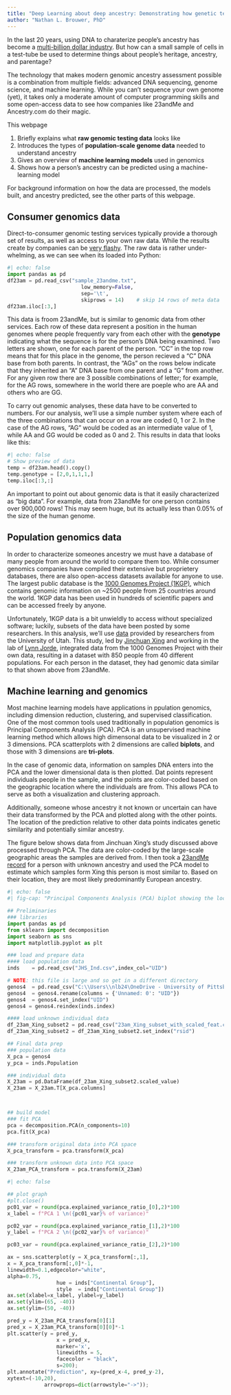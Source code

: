 ```yaml
---
title: "Deep Learning about deep ancestry: Demonstrating how genetic testing services can predict your heritage from your DNA"
author: "Nathan L. Brouwer, PhD"
---
```


In the last 20 years, using DNA to charaterize people's ancestry has become a [multi-billion dollar industry](https://www.alumni.hbs.edu/stories/Pages/story-impact.aspx?num=9253).  But how can a small sample of cells in a test-tube be used to determine things about people's heritage, ancestry, and parentage? 

The technology that makes modern genomic ancestry assessment possible is a combination from multiple fields: advanced DNA sequencing, genome science, and machine learning.  While you can't sequence your own genome (yet), it takes only a moderate amount of computer programming skills and some open-access data to see how companies like 23andMe and Ancestry.com do their magic. 

This webpage

1. Briefly explains what **raw genomic testing data** looks like
1. Introduces the types of **population-scale genome data** needed to understand ancestry
1. Gives an overview of **machine learning models** used in genomics
1. Shows how a person's ancestry can be predicted using a machine-learning model

For background information on how the data are processed, the models built, and ancestry predicted, see the other parts of this webpage.

## Consumer genomics data

Direct-to-consumer genomic testing services typically provide a thorough set of results, as well as access to your own raw data.  While the results create by companies can be [very flashy](https://customercare.23andme.com/hc/en-us/articles/5328923468183-Understanding-The-Difference-Between-Your-Ancestry-Percentages-Your-Country-Matches-and-Your-Genetic-Groups).  The raw data is rather under-whelming, as we can see when its loaded into Python:

```python
#| echo: false
import pandas as pd
df23am = pd.read_csv("sample_23andme.txt", 
                        low_memory=False, 
                        sep='\t', 
                        skiprows = 14)    # skip 14 rows of meta data
df23am.iloc[:3,]
```

This data is froom 23andMe, but is similar to genomic data from other services.  Each row of these data represent a position in the human genomes where people frequently vary from each other with  the **genotype** indicating what the sequence is for the person's DNA being examined.  Two letters are shown, one for each parent of the person.  "CC" in the top row means that for this place in the genome, the person recieved a "C" DNA base from both parents.  In contrast, the "AGs" on the rows below indicate that they inherited an "A" DNA base from one parent and a "G" from another.  For any given row there are 3 possible combinations of letter; for example, for the AG rows, somewhere in the world there are poeple who are AA and others who are GG.

To carry out genomic analyses, these data have to be converted to numbers.  For our analysis, we'll use a simple number system where each of the three combinations that can occur on a row are coded 0, 1 or 2.  In the case of the AG rows, "AG" would be coded as an intermediate value of 1, while AA and GG would be coded as 0 and 2.  This results in data that looks like this:


```python
#| echo: false
# Show preview of data
temp = df23am.head().copy()
temp.genotype = [2,0,1,1,1,]
temp.iloc[:3,:]
```

An important to point out about genomic data is that it easily characterized as "big data".  For example, data from 23andMe for one person contains over 900,000 rows!  This may seem huge, but its actually less than 0.05% of the size of the human genome.

## Population genomics data

In order to characterize someones ancestry we must have a database of many people from around the world to compare them too.  While consumer genomics companies have compiled their extensive but proprietery databases, there are also open-access datasets available for anyone to use.  The largest public database is the [1000 Genomes Project (1KGP)](https://en.wikipedia.org/wiki/1000_Genomes_Project), which contains genomic information on ~2500 people from 25 countries around the world.  1KGP data has been used in hundreds of scientific papers and can be accessed freely by anyone.  

Unfortunately, 1KGP data is a bit unwieldly to access without specialized software; luckily, subsets of the data have been posted by some researchers.  In this analysis, we'll use [data](https://jorde.genetics.utah.edu/published-data/) provided by researchers from the University of Utah.  This study, led by [Jinchuan Xing](https://xinglab.genetics.rutgers.edu/people/jinchuan-xing/) and working in the lab of [Lynn Jorde](https://jorde.genetics.utah.edu/), integrated data from the 1000 Genomes Project with their own data, resulting in a dataset with 850 people from 40 different populations.  For each person in the dataset, they had genomic data similar to that shown above from 23andMe.

## Machine learning and genomics

Most machine learning models have applications in ppulation genomics, including dimension reduction, clustering, and supervised classification. One of the most common tools used traditionally in population genomics is Principal Components Analysis (PCA).  PCA is an unsupervised machine learning method which allows high dimensonal data to be visualized in 2 or 3 dimensions.  PCA scatterplots with 2 dimensions are called **biplots**, and those with 3 dimensions are **tri-plots**.

In the case of genomic data, information on samples DNA enters into the PCA and the lower dimensional data is then plotted.  Dat points represent individuals people in the sample, and the points are color-coded based on the geographic location where the individuals are from.  This allows PCA to serve as both a visualization and clustering approach.

Additionally, someone whose ancestry it not known or uncertain can have their data transformed by the PCA and plotted along with the other points.  The location of the prediction relative to other data points indicates genetic similarity and potentially similar ancestry.

The figure below shows data from Jinchuan Xing's study discussed above processed through PCA.  The data are color-coded by the large-scale geographic areas the samples are derived from.  I then took a [23andMe record](https://github.com/mvolz/osgen/tree/master/sample%20genomes) for a person with unknown ancestry and used the PCA model to estimate which samples form Xing this person is most similar to.  Based on their location, they are most likely predominantly European ancestry.

```python
#| echo: false
#| fig-cap: "Principal Components Analysis (PCA) biplot showing the location (X) of a sample with uncertain ancestry.  Based on its location, it can be inferred that this person is likely to be of predominantly European ancestry."

## Preliminaries
### libraries
import pandas as pd
from sklearn import decomposition
import seaborn as sns
import matplotlib.pyplot as plt

### load and prepare data
#### load population data
inds    = pd.read_csv("JHS_Ind.csv",index_col="UID")  

# NOTE: this file is large and so get in a different directory
genos4  = pd.read_csv("C:\\Users\\nlb24\OneDrive - University of Pittsburgh\\Desktop\\portfolio\\_23am_Xing_012_coded_noNA_scaled.csv")
genos4  = genos4.rename(columns = {'Unnamed: 0': "UID"})
genos4  = genos4.set_index("UID")
genos4 = genos4.reindex(inds.index)

#### load unknown individual data
df_23am_Xing_subset2 = pd.read_csv("23am_Xing_subset_with_scaled_feat.csv")
df_23am_Xing_subset2 = df_23am_Xing_subset2.set_index("rsid")

## Final data prep
### population data
X_pca = genos4
y_pca = inds.Population

### individual data
X_23am = pd.DataFrame(df_23am_Xing_subset2.scaled_value)
X_23am = X_23am.T[X_pca.columns]



## build model
### fit PCA
pca = decomposition.PCA(n_components=10)
pca.fit(X_pca)

### transform original data into PCA space
X_pca_transform = pca.transform(X_pca)

### transform unknown data into PCA space
X_23am_PCA_transform = pca.transform(X_23am)

```



```python
#| echo: false

## plot graph
#plt.close()
pc01_var = round(pca.explained_variance_ratio_[0],2)*100
x_label = f"PCA 1 \n({pc01_var}% of variance)"

pc02_var = round(pca.explained_variance_ratio_[1],2)*100
y_label = f"PCA 2 \n({pc02_var}% of variance)"

pc03_var = round(pca.explained_variance_ratio_[2],2)*100

ax = sns.scatterplot(y = X_pca_transform[:,1], 
x = X_pca_transform[:,0]*-1,
linewidth=0.1,edgecolor="white",
alpha=0.75,
                hue = inds["Continental Group"],
                style  = inds["Continental Group"])
ax.set(xlabel=x_label, ylabel=y_label)
ax.set(ylim=(65, -40))
ax.set(ylim=(50, -40))

pred_y = X_23am_PCA_transform[0][1]
pred_x = X_23am_PCA_transform[0][0]*-1
plt.scatter(y = pred_y,
                x = pred_x, 
                marker='x', 
                linewidths = 5,
                facecolor = "black",
                s=200);
plt.annotate("Prediction", xy=(pred_x-4, pred_y-2), 
xytext=(-10,20),
            arrowprops=dict(arrowstyle="->"));


```


